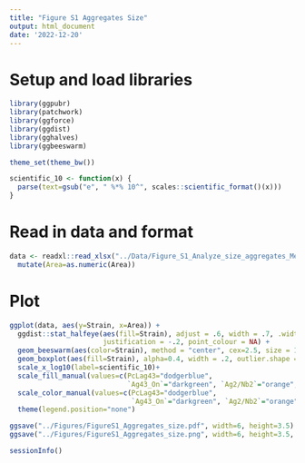 ```yaml
---
title: "Figure S1 Aggregates Size"
output: html_document
date: '2022-12-20'
---
```

# Setup and load libraries
```r
library(ggpubr)
library(patchwork)
library(ggforce)
library(ggdist)
library(gghalves)
library(ggbeeswarm)

theme_set(theme_bw())

scientific_10 <- function(x) {
  parse(text=gsub("e", " %*% 10^", scales::scientific_format()(x)))
}
```

# Read in data and format
```r
data <- readxl::read_xlsx("../Data/Figure_S1_Analyze_size_aggregates_MeanOfEachField.xlsx") %>% 
  mutate(Area=as.numeric(Area))
```

# Plot
```r
ggplot(data, aes(y=Strain, x=Area)) + 
  ggdist::stat_halfeye(aes(fill=Strain), adjust = .6, width = .7, .width = 0, 
                       justification = -.2, point_colour = NA) +
  geom_beeswarm(aes(color=Strain), method = "center", cex=2.5, size = 1.3) +
  geom_boxplot(aes(fill=Strain), alpha=0.4, width = .2, outlier.shape = NA) + 
  scale_x_log10(label=scientific_10)+
  scale_fill_manual(values=c(PcLag43="dodgerblue", 
                             `Ag43_On`="darkgreen", `Ag2/Nb2`="orange",`Ag3/Nb3`="darkred"))+
  scale_color_manual(values=c(PcLag43="dodgerblue", 
                              `Ag43_On`="darkgreen", `Ag2/Nb2`="orange",`Ag3/Nb3`="darkred"))+
  theme(legend.position="none")

ggsave("../Figures/FigureS1_Aggregates_size.pdf", width=6, height=3.5)
ggsave("../Figures/FigureS1_Aggregates_size.png", width=6, height=3.5, dpi=600)


```

```r
sessionInfo()
```

